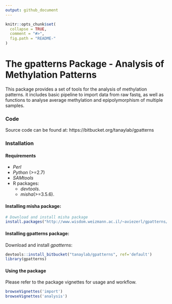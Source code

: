 ```yaml
---
output: github_document
---
```


```r
knitr::opts_chunk$set(
  collapse = TRUE,
  comment = "#>",
  fig.path = "README-"
)
```

# The gpatterns Package - Analysis of Methylation Patterns 

This package provides a set of tools for the analysis of methylation patterns.
it includes basic pipeline to import data from raw fastq, as well as functions 
to analyse average methylation and epipolymorphism of multiple samples. 

### Code
Source code can be found at: https://bitbucket.org/tanaylab/gpatterns


### Installation 
#### Requirements 
- _Perl_
- _Python_ (>=2.7)
- _SAMtools_ 
- R packages:
    * _devtools_.
    * _misha_(>=3.5.6).


#### Installing misha package:

```r
# Download and install misha package
install.packages("http://www.wisdom.weizmann.ac.il/~aviezerl/gpatterns/misha_3.5.6.tar.gz", repos=NULL) 
```

#### Installing gpatterns package:
Download and install *gpatterns*: 
```r
devtools::install_bitbucket("tanaylab/gpatterns", ref='default')
library(gpatterns)
```

#### Using the package
Please refer to the package vignettes for usage and workflow. 
```r
browseVignettes('import') 
browseVignettes('analysis')
```